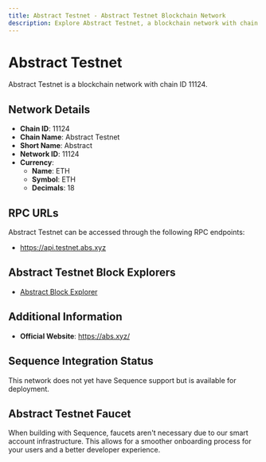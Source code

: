 ```yaml
--- 
title: Abstract Testnet - Abstract Testnet Blockchain Network
description: Explore Abstract Testnet, a blockchain network with chain ID 11124. Learn about its native currency, ETH, and how to interact with the network.
---
```


# Abstract Testnet

Abstract Testnet is a blockchain network with chain ID 11124.

## Network Details

- **Chain ID**: 11124
- **Chain Name**: Abstract Testnet
- **Short Name**: Abstract
- **Network ID**: 11124
- **Currency**: 
  - **Name**: ETH
  - **Symbol**: ETH
  - **Decimals**: 18

## RPC URLs

Abstract Testnet can be accessed through the following RPC endpoints:

- https://api.testnet.abs.xyz

## Abstract Testnet Block Explorers

- [Abstract Block Explorer](https://explorer.testnet.abs.xyz)

## Additional Information

- **Official Website**: https://abs.xyz/

## Sequence Integration Status

This network does not yet have Sequence support but is available for deployment.

## Abstract Testnet Faucet

When building with Sequence, faucets aren't necessary due to our smart account infrastructure. This allows for a smoother onboarding process for your users and a better developer experience.
